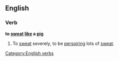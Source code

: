 ==English==

===Verb===
'''to [[sweat]] [[like]] a [[pig]]'''

# {{simile}} To [[sweat]] severely, to be [[perspire|perspiring]] lots of [[sweat]].

[[Category:English verbs]]